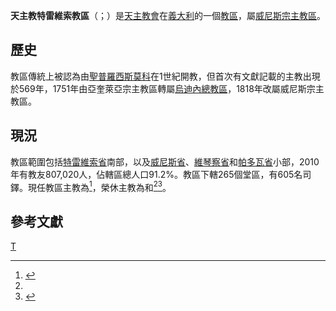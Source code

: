 {{Refimprove|time=2019-08-24T14:52:21+00:00}}
{{NoteTA
|1=zh-hk:奧斯定; zh-tw:奧思定;
}}
{{Infobox diocese
|name =特雷維索
|jurisdiction = 教區
|latin = Dioecesis Tarvisina
|local = 
|border = catholic
|image = Roman Catholic Diocese of Treviso in Italy.svg
|image_size = 
|image_alt = 
|caption = 教區範圍
|location = [[義大利|義大利]]
|rite = [[羅馬禮|羅馬禮]]
|territory = [[特雷維索省|特雷維索省]]南部
|population =807,020
|patron =聖里貝拉列、[[聖庇護十世|聖庇護十世]]
|province = 威尼斯
|established = 不遲於569年
|cathedral = [[聖伯多祿主教座堂_(特雷維索)|聖伯多祿主教座堂]]
|co-cathedral =
|leadership = 主教 
|website =[http://www.diocesitv.it/ 官方網頁]
|pope = {{incumbent pope}}
|ordinary = {{link-it|彌額爾·托馬西 (主教)|Michele Tomasi (vescovo)|彌額爾·托馬西}}
|coadjutor bishop = 
|auxiliary = 
|emeritus = {{link-en|保祿·馬尼亞尼|Paolo Magnani}}<br />{{link-en|若望-方濟各·加丁|Gianfranco Gardin|若望-方濟各·奧思定·加丁}}
}}

'''天主教特雷維索教區'''（{{lang-la|Dioecesis Tarvisina}}；{{lang-it|Diocesi di Treviso}}）是[[天主教會|天主教會]]在[[義大利|義大利]]的一個[[教區|教區]]，屬[[天主教威尼斯宗主教區|威尼斯宗主教區]]。

==歷史==
教區傳統上被認為由[[聖普羅西斯莫科|聖普羅西斯莫科]]在1世紀開教，但首次有文獻記載的主教出現於569年，1751年由亞奎萊亞宗主教區轉屬[[天主教烏迪內總教區|烏迪內總教區]]，1818年改屬威尼斯宗主教區。

==現況==
教區範圍包括[[特雷維索省|特雷維索省]]南部，以及[[威尼斯省|威尼斯省]]、[[維琴察省|維琴察省]]和[[帕多瓦省|帕多瓦省]]小部，2010年有教友807,020人，佔轄區總人口91.2%。教區下轄265個堂區，有605名司鐸。現任教區主教為{{link-it|彌額爾·托馬西 (主教)|Michele Tomasi (vescovo)|彌額爾·托馬西}}<ref name="Vatican20190706">{{cite press release |title=Resignations and Appointments, 06.07.2019 |url=https://press.vatican.va/content/salastampa/en/bollettino/pubblico/2019/07/06/190706c.html |publisher=Holy See Press Office |accessdate=2019-08-24 |archiveurl=https://web.archive.org/web/20190824131244/https://press.vatican.va/content/salastampa/en/bollettino/pubblico/2019/07/06/190706c.html |archivedate=2019-08-24 |language=en |date=2019-07-06 |dead-url=no }}</ref>，榮休主教為{{link-en|保祿·馬尼亞尼|Paolo Magnani}}和{{link-en|若望-方濟各·加丁|Gianfranco Gardin|若望-方濟各·奧思定·加丁}}<ref name="Vatican20190706" /><ref>{{cite press release |title=RINUNCE E NOMINE, 03.12.2003 |url=https://press.vatican.va/content/salastampa/it/bollettino/pubblico/2003/12/03/0609/01901.html |publisher=Sala Stampa della Santa Sede |accessdate=2019-08-24 |archiveurl=https://web.archive.org/web/20190824143037/https://press.vatican.va/content/salastampa/it/bollettino/pubblico/2003/12/03/0609/01901.html |archivedate=2019-08-24 |language=it |date=2003-12-03 |dead-url=no }}</ref>。

== 參考文獻 ==
{{reflist}}

{{意大利天主教教區}}
[[Category:義大利天主教教區|T]]